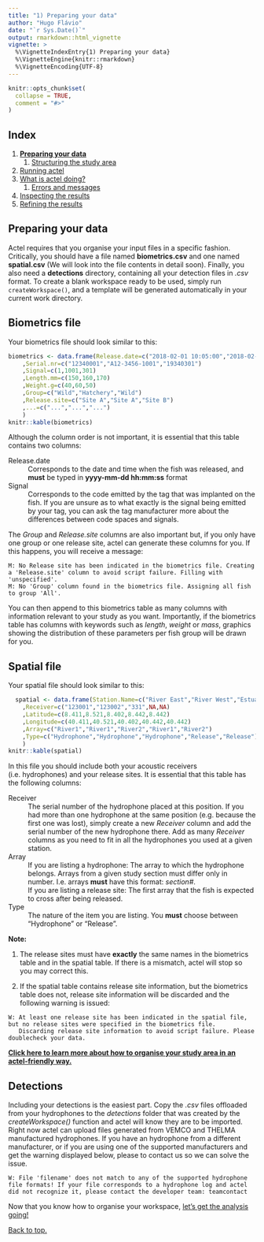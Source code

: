 ```yaml
---
title: "1) Preparing your data"
author: "Hugo Flávio"
date: "`r Sys.Date()`"
output: rmarkdown::html_vignette
vignette: >
  %\VignetteIndexEntry{1) Preparing your data}
  %\VignetteEngine{knitr::rmarkdown}
  %\VignetteEncoding{UTF-8}
---
```


```r
knitr::opts_chunk$set(
  collapse = TRUE,
  comment = "#>"
)
```

## Index

1. [**Preparing your data**](1.0.workspace_requirements.html)
    1. [Structuring the study area](1.1.study_area.html)
1. [Running actel](2.0.running_analysis.html)
    <!-- 1. [Installing a TeX distribution](2.1.installing_tex.html) -->
1. [What is actel doing?](3.0.the_sorting_process.html)
    1. [Errors and messages](3.1.messages.html)
1. [Inspecting the results](4.inspecting_results.html)
1. [Refining the results](5.refining_results.html)

## Preparing your data

Actel requires that you organise your input files in a specific fashion. Critically, you should have a file named **biometrics.csv** and one named **spatial.csv** (We will look into the file contents in detail soon). Finally, you also need a **detections** directory, containing all your detection files in *.csv*  format. To create a blank workspace ready to be used, simply run `createWorkspace()`, and a template will be generated automatically in your current work directory.

## Biometrics file

Your biometrics file should look similar to this:

```r
biometrics <- data.frame(Release.date=c("2018-02-01 10:05:00","2018-02-01 10:10:00","2018-02-01 10:15:00")
    ,Serial.nr=c("12340001","A12-3456-1001","19340301")
    ,Signal=c(1,1001,301)
    ,Length.mm=c(150,160,170)
    ,Weight.g=c(40,60,50)
    ,Group=c("Wild","Hatchery","Wild")
    ,Release.site=c("Site A","Site A","Site B")
    ,...=c("...","...","...")
    )
knitr::kable(biometrics)
```

Although the column order is not important, it is essential that this table contains two columns:

Release.date
  :  Corresponds to the date and time when the fish was released, and **must** be typed in **yyyy-mm-dd hh:mm:ss** format

Signal 
  : Corresponds to the code emitted by the tag that was implanted on the fish. If you are unsure as to what exactly is the signal being emitted by your tag, you can ask the tag manufacturer more about the differences between code spaces and signals.

The *Group* and *Release.site* columns are also important but, if you only have one group or one release site, actel can generate these columns for you. If this happens, you will receive a message:

```
M: No Release site has been indicated in the biometrics file. Creating a 'Release.site' column to avoid script failure. Filling with 'unspecified'.
M: No 'Group' column found in the biometrics file. Assigning all fish to group 'All'.
```

You can then append to this biometrics table as many columns with information relevant to your study as you want. Importantly, if the biometrics table has columns with keywords such as *length*, *weight* or *mass*, graphics showing the distribution of these parameters per fish group will be drawn for you.

## Spatial file

Your spatial file should look similar to this:

```r
  spatial <- data.frame(Station.Name=c("River East","River West","Estuary","Site A","Site B")
    ,Receiver=c("123001","123002","331",NA,NA)
    ,Latitude=c(8.411,8.521,8.402,8.442,8.442)
    ,Longitude=c(40.411,40.521,40.402,40.442,40.442)
    ,Array=c("River1","River1","River2","River1","River2")
    ,Type=c("Hydrophone","Hydrophone","Hydrophone","Release","Release")
    )
knitr::kable(spatial)
```

In this file you should include both your acoustic receivers (i.e. hydrophones) and your release sites. It is essential that this table has the following columns:

Receiver
  : The serial number of the hydrophone placed at this position. If you had more than one hydrophone at the same position (e.g. because the first one was lost), simply create a new *Receiver* column and add the serial number of the new hydrophone there. Add as many *Receiver* columns as you need to fit in all the hydrophones you used at a given station.

Array
  : If you are listing a hydrophone: The array to which the hydrophone belongs. Arrays from a given study section must differ only in number. I.e. arrays **must** have this format: *section#*.
  : If you are listing a release site: The first array that the fish is expected to cross after being released.

Type
  : The nature of the item you are listing. You **must** choose between "Hydrophone" or "Release".

**Note:**
  
  1. The release sites must have **exactly** the same names in the biometrics table and in the spatial table. If there is a mismatch, actel will stop so you may correct this.
  
  1. If the spatial table contains release site information, but the biometrics table does not, release site information will be discarded and the following warning is issued:
    
```
W: At least one release site has been indicated in the spatial file, but no release sites were specified in the biometrics file.
   Discarding release site information to avoid script failure. Please doublecheck your data.
```

**[Click here to learn more about how to organise your study area in an actel-friendly way.](1.1.study_area.html)**

## Detections

Including your detections is the easiest part. Copy the *.csv* files offloaded from your hydrophones to the *detections* folder that was created by the *createWorkspace()* function and actel will know they are to be imported. Right now actel can upload files generated from VEMCO and THELMA manufactured hydrophones. If you have an hydrophone from a different manufacturer, or if you are using one of the supported manufacturers and get the warning displayed below, please to contact us so we can solve the issue.

```
W: File 'filename' does not match to any of the supported hydrophone file formats! If your file corresponds to a hydrophone log and actel did not recognize it, please contact the developer team: teamcontact
```

Now that you know how to organise your workspace, [let's get the analysis going!](2.0.running_analysis.html)

[Back to top.](#)